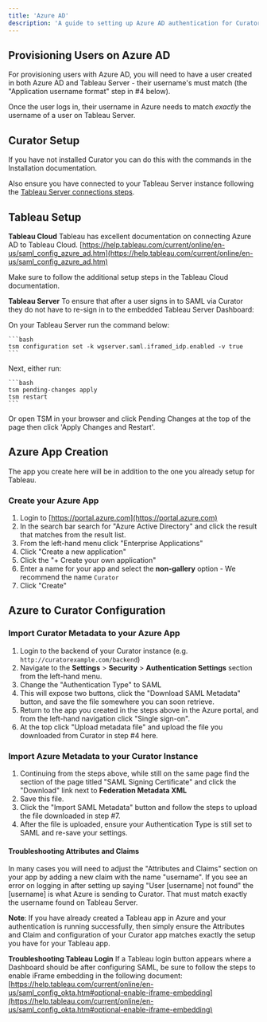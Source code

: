 ---
title: 'Azure AD'
description: 'A guide to setting up Azure AD authentication for Curator.'
---

## Provisioning Users on Azure AD

For provisioning users with Azure AD, you will need to have a user created in both Azure AD and Tableau Server - their
username's must match (the "Application username format" step in #4 below).

Once the user logs in, their username in Azure needs to match *exactly* the username of a user on Tableau Server.

## Curator Setup

If you have not installed Curator you can do this with the commands in the Installation documentation.

Also ensure you have connected to your Tableau Server instance following the [Tableau Server connections steps](https://curator.interworks.com/page/kb/creating-integrationstableau-connection/rest-api-integration/1089).

## Tableau Setup

**Tableau Cloud**
Tableau has excellent documentation on connecting Azure AD to Tableau Cloud. [https://help.tableau.com/current/online/en-us/saml_config_azure_ad.htm](https://help.tableau.com/current/online/en-us/saml_config_azure_ad.htm)

Make sure to follow the additional setup steps in the Tableau Cloud documentation.

**Tableau Server**
To ensure that after a user signs in to SAML via Curator they do not have to re-sign in to the embedded Tableau Server Dashboard:

On your Tableau Server run the command below:

    ```bash
    tsm configuration set -k wgserver.saml.iframed_idp.enabled -v true
    ```

Next, either run:

    ```bash
    tsm pending-changes apply
    tsm restart
    ```

Or open TSM in your browser and click Pending Changes at the top of the page then click 'Apply Changes and Restart'.

## Azure App Creation

The app you create here will be in addition to the one you already setup for Tableau.

### Create your Azure App

1. Login to [https://portal.azure.com](https://portal.azure.com)
2. In the search bar search for "Azure Active Directory" and click the result that matches from the result list.
3. From the left-hand menu click "Enterprise Applications"
4. Click "Create a new application"
5. Click the "+ Create your own application"
6. Enter a name for your app and select the **non-gallery** option - We recommend the name `Curator`
7. Click "Create"

## Azure to Curator Configuration

### Import Curator Metadata to your Azure App

1. Login to the backend of your Curator instance (e.g. `http://curatorexample.com/backend`)
2. Navigate to the **Settings** > **Security** > **Authentication Settings** section from the left-hand menu.
3. Change the "Authentication Type" to SAML
4. This will expose two buttons, click the "Download SAML Metadata" button, and save the file somewhere you can soon retrieve.
5. Return to the app you created in the steps above in the Azure portal, and from the left-hand navigation click
"Single sign-on".
6. At the top click "Upload metadata file" and upload the file you downloaded from Curator in step #4 here.

### Import Azure Metadata to your Curator Instance

1. Continuing from the steps above, while still on the same page find the section of the page titled
"SAML Signing Certificate" and click the "Download" link next to **Federation Metadata XML**
2. Save this file.
3. Click the "Import SAML Metadata" button and follow the steps to upload the file downloaded in step #7.
4. After the file is uploaded, ensure your Authentication Type is still set to SAML and re-save your settings.

#### Troubleshooting Attributes and Claims

In many cases you will need to adjust the "Attributes and Claims" section on your app by adding a new claim with the
name "username".  If you see an error on logging in after setting up saying "User [username] not found" the
[username] is what Azure is sending to Curator.  That must match exactly the username found on Tableau Server.

**Note**: If you have already created a Tableau app in Azure and your authentication is running successfully, then
simply ensure the Attributes and Claim and configuration of your Curator app matches exactly the setup you have for
your Tableau app.

**Troubleshooting Tableau Login**
If a Tableau login button appears where a Dashboard should be after configuring SAML, be sure to follow the steps to
enable iFrame embedding in the following document:
[https://help.tableau.com/current/online/en-us/saml_config_okta.htm#optional-enable-iframe-embedding](https://help.tableau.com/current/online/en-us/saml_config_okta.htm#optional-enable-iframe-embedding)
